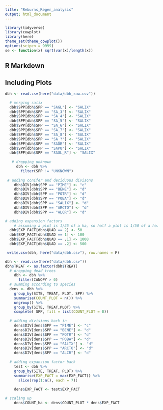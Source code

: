 ```yaml
---
title: "Reburns_Regen_analysis"
output: html_document
---
```


```r
library(tidyverse)
library(cowplot)
library(here)
theme_set(theme_cowplot())
options(scipen = 9999)
se <- function(x) sqrt(var(x)/length(x))
```

## R Markdown


## Including Plots


```r
dbh <- read.csv(here("data/dbh_raw.csv"))

  # merging salix
  dbh$SPP[dbh$SPP == "SAGL"] <- "SALIX"
  dbh$SPP[dbh$SPP == "SA_3"] <- "SALIX"
  dbh$SPP[dbh$SPP == "SA_4"] <- "SALIX"
  dbh$SPP[dbh$SPP == "SA_5"] <- "SALIX"
  dbh$SPP[dbh$SPP == "SA_6"] <- "SALIX"
  dbh$SPP[dbh$SPP == "SA_7"] <- "SALIX"
  dbh$SPP[dbh$SPP == "SA_8"] <- "SALIX"
  dbh$SPP[dbh$SPP == "SA_?"] <- "SALIX"
  dbh$SPP[dbh$SPP == "SADE"] <- "SALIX"
  dbh$SPP[dbh$SPP == "SAPU"] <- "SALIX"
  dbh$SPP[dbh$SPP == "SAGL_R"] <- "SALIX"
  
   # dropping unknown
     dbh <- dbh %>%
       filter(SPP != "UNKNOWN")
  
 # adding conifer and deciduous divisons
    dbh$DIV[dbh$SPP == "PIME"] <- "c"
    dbh$DIV[dbh$SPP == "BENE"] <- "d"
    dbh$DIV[dbh$SPP == "POTR"] <- "d"
    dbh$DIV[dbh$SPP == "POBA"] <- "d"
    dbh$DIV[dbh$SPP == "SALIX"] <- "d"
    dbh$DIV[dbh$SPP == "ARCTO"] <- "d"
    dbh$DIV[dbh$SPP == "ALCR"] <- "d"

# adding expansion factors
    # assuming a plot is 1/25 of a ha, so half a plot is 1/50 of a ha.
  dbh$EXP_FACT[dbh$QUAD == 2] <- 50
  dbh$EXP_FACT[dbh$QUAD == 1] <- 100
  dbh$EXP_FACT[dbh$QUAD == .1] <- 1000
  dbh$EXP_FACT[dbh$QUAD == .2] <- 500

 write.csv(dbh, here("data/dbh.csv"), row.names = F)
```

```r
dbh <- read.csv(here("data/dbh.csv"))
dbh$TREAT <- as.factor(dbh$TREAT)
  # dropping dead trees
    dbh <- dbh %>%
      filter(CANOPY > 0)
  # summing according to species
  dens <- dbh %>%
    group_by(SITE, TREAT, PLOT, SPP) %>%
    summarise(COUNT_PLOT = n()) %>%
    ungroup() %>%
    group_by(SITE, TREAT,PLOT) %>%
    complete( SPP, fill = list(COUNT_PLOT = 0))
  
  # adding divisions back in
    dens$DIV[dens$SPP == "PIME"] <- "c"
    dens$DIV[dens$SPP == "BENE"] <- "d"
    dens$DIV[dens$SPP == "POTR"] <- "d"
    dens$DIV[dens$SPP == "POBA"] <- "d"
    dens$DIV[dens$SPP == "SALIX"] <- "d"
    dens$DIV[dens$SPP == "ARCTO"] <- "d"
    dens$DIV[dens$SPP == "ALCR"] <- "d"
    
  # adding expansion factor back
    test <- dbh %>%
    group_by(SITE, TREAT, PLOT) %>%
    summarise(EXP_FACT = max(EXP_FACT)) %>%
      slice(rep(1:n(), each = 7))
  
    dens$EXP_FACT <- test$EXP_FACT

# scaling up
    dens$COUNT_ha <- dens$COUNT_PLOT * dens$EXP_FACT
```

